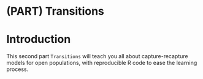 # (PART) Transitions {-}

# Introduction {-}

This second part `Transitions` will teach you all about capture-recapture models for open populations, with reproducible R code to ease the learning process.